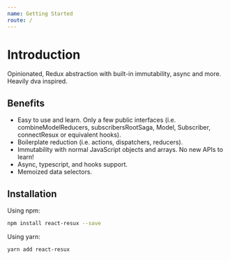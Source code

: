 ```yaml
---
name: Getting Started
route: /
---
```


# Introduction

Opinionated, Redux abstraction with built-in immutability, async and more. Heavily dva inspired.

## Benefits

* Easy to use and learn. Only a few public interfaces (i.e. combineModelReducers, subscribersRootSaga, Model, Subscriber, connectResux or equivalent hooks).
* Boilerplate reduction (i.e. actions, dispatchers, reducers).
* Immutability with normal JavaScript objects and arrays. No new APIs to learn!
* Async, typescript, and hooks support.
* Memoized data selectors.

## Installation

Using npm:

```bash
npm install react-resux --save
```

Using yarn:

```bash
yarn add react-resux
```
